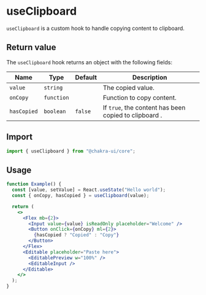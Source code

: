 

<SEO
  title="useClipboard"
  description="useClipboard is a custom hook to handle copying content to clipboard."
/>

# useClipboard

`useClipboard` is a custom hook to handle copying content to clipboard.

<carbon-ad></carbon-ad>

## Return value

The `useClipboard` hook returns an object with the following fields:

| Name        | Type       | Default | Description                                           |
| ----------- | ---------- | ------- | ----------------------------------------------------- |
| `value`     | `string`   |         | The copied value.                                     |
| `onCopy`    | `function` |         | Function to copy content.                             |
| `hasCopied` | `boolean`  | `false` | If `true`, the content has been copied to clipboard . |

## Import

```js
import { useClipboard } from "@chakra-ui/core";
```

## Usage

```jsx
function Example() {
  const [value, setValue] = React.useState("Hello world");
  const { onCopy, hasCopied } = useClipboard(value);

  return (
    <>
      <Flex mb={2}>
        <Input value={value} isReadOnly placeholder="Welcome" />
        <Button onClick={onCopy} ml={2}>
          {hasCopied ? "Copied" : "Copy"}
        </Button>
      </Flex>
      <Editable placeholder="Paste here">
        <EditablePreview w="100%" />
        <EditableInput />
      </Editable>
    </>
  );
}
```
